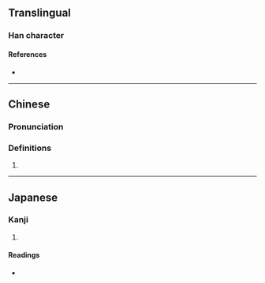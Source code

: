 {{character info}}
==Translingual==

===Han character===
{{Han char|rn=9|rad=人|as=10|sn=12|four=|canj=OKCU|ids=⿰亻眘}}

====References====
* {{Han ref|kx=0112.140|dkj=00934|dj=0239.310|hdz=10202.060|uh=5084|ud=20612}}

----

==Chinese==
{{zh-forms}}

===Pronunciation===
{{zh-pron
|m=xiā
|mc=y
|oc=y
}}

===Definitions===
{{zh-hanzi}}

# {{zh-only|㑻傄}}

----

==Japanese==

===Kanji===
{{ja-kanji|grade=|rs=人10}}

# {{rfdef|ja|sort=人10}}

====Readings====
* {{ja-readings|on=かつ, けち}}